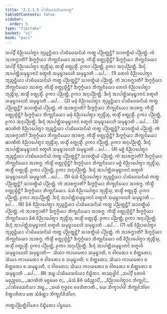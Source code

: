 ```yaml
---
title: "2.1.1.5 ᨸᩣᨭᩥᨴᩮᩈᨶᩦᨿᨠᨱ᩠ᨯ"
tableOfContents: false
sidebar:
  order: 5
type: "tipitaka"
basket: "vi"
book: "pari"
---
```



<DynamicBreadcrumb />

<Division number="227" book="pari">

<Paragraph number="836" book="pari">
ᩈᨸ᩠ᨸᩥᩴ ᩅᩥᨬ᩠ᨬᩣᨸᩮᨲ᩠ᩅᩣ ᨽᩩᨬ᩠ᨩᨶ᩠ᨲᩥᨿᩣ ᨸᩣᨭᩥᨴᩮᩈᨶᩦᨿᩴ ᨠᨲ᩠ᨳ ᨸᨬ᩠ᨬᨲ᩠ᨲᨶ᩠ᨲᩥ? ᩈᩣᩅᨲ᩠ᨳᩥᨿᩴ ᨸᨬ᩠ᨬᨲ᩠ᨲᩴ. ᨠᩴ ᩋᩣᩁᨻ᩠ᨽᩣᨲᩥ? ᨨᨻ᩠ᨻᨣ᩠ᨣᩥᨿᩣ ᨽᩥᨠ᩠ᨡᩩᨶᩥᨿᩮᩣ ᩋᩣᩁᨻ᩠ᨽ. ᨠᩥᩈ᩠ᨾᩥᩴ ᩅᨲ᩠ᨳᩩᩈ᩠ᨾᩥᨶ᩠ᨲᩥ? ᨨᨻ᩠ᨻᨣ᩠ᨣᩥᨿᩣ ᨽᩥᨠ᩠ᨡᩩᨶᩥᨿᩮᩣ ᩈᨸ᩠ᨸᩥᩴ ᩅᩥᨬ᩠ᨬᩣᨸᩮᨲ᩠ᩅᩣ ᨽᩩᨬ᩠ᨩᩥᩴᩈᩩ, ᨲᩈ᩠ᨾᩥᩴ ᩅᨲ᩠ᨳᩩᩈ᩠ᨾᩥᩴ. ᩑᨠᩣ ᨸᨬ᩠ᨬᨲ᩠ᨲᩥ, ᩑᨠᩣ ᩋᨶᩩᨸᨬ᩠ᨬᨲ᩠ᨲᩥ. ᨨᨶ᩠ᨶᩴ ᩋᩣᨸᨲ᩠ᨲᩥᩈᨾᩩᨭ᩠ᨮᩣᨶᩣᨶᩴ ᨧᨲᩪᩉᩥ ᩈᨾᩩᨭ᩠ᨮᩣᨶᩮᩉᩥ ᩈᨾᩩᨭ᩠ᨮᩣᨲᩥ …ᨸᩮ… . (1)
</Paragraph>

<Paragraph number="837" book="pari">
ᨲᩮᩃᩴ ᩅᩥᨬ᩠ᨬᩣᨸᩮᨲ᩠ᩅᩣ ᨽᩩᨬ᩠ᨩᨶ᩠ᨲᩥᨿᩣ ᨸᩣᨭᩥᨴᩮᩈᨶᩦᨿᩴ ᨠᨲ᩠ᨳ ᨸᨬ᩠ᨬᨲ᩠ᨲᨶ᩠ᨲᩥ? ᩈᩣᩅᨲ᩠ᨳᩥᨿᩴ ᨸᨬ᩠ᨬᨲ᩠ᨲᩴ. ᨠᩴ ᩋᩣᩁᨻ᩠ᨽᩣᨲᩥ? ᨨᨻ᩠ᨻᨣ᩠ᨣᩥᨿᩣ ᨽᩥᨠ᩠ᨡᩩᨶᩥᨿᩮᩣ ᩋᩣᩁᨻ᩠ᨽ. ᨠᩥᩈ᩠ᨾᩥᩴ ᩅᨲ᩠ᨳᩩᩈ᩠ᨾᩥᨶ᩠ᨲᩥ? ᨨᨻ᩠ᨻᨣ᩠ᨣᩥᨿᩣ ᨽᩥᨠ᩠ᨡᩩᨶᩥᨿᩮᩣ ᨲᩮᩃᩴ ᩅᩥᨬ᩠ᨬᩣᨸᩮᨲ᩠ᩅᩣ ᨽᩩᨬ᩠ᨩᩥᩴᩈᩩ, ᨲᩈ᩠ᨾᩥᩴ ᩅᨲ᩠ᨳᩩᩈ᩠ᨾᩥᩴ. ᩑᨠᩣ ᨸᨬ᩠ᨬᨲ᩠ᨲᩥ, ᩑᨠᩣ ᩋᨶᩩᨸᨬ᩠ᨬᨲ᩠ᨲᩥ. ᨨᨶ᩠ᨶᩴ ᩋᩣᨸᨲ᩠ᨲᩥᩈᨾᩩᨭ᩠ᨮᩣᨶᩣᨶᩴ ᨧᨲᩪᩉᩥ ᩈᨾᩩᨭ᩠ᨮᩣᨶᩮᩉᩥ ᩈᨾᩩᨭ᩠ᨮᩣᨲᩥ …ᨸᩮ… . (2)
</Paragraph>

<Paragraph number="838" book="pari">
ᨾᨵᩩᩴ ᩅᩥᨬ᩠ᨬᩣᨸᩮᨲ᩠ᩅᩣ ᨽᩩᨬ᩠ᨩᨶ᩠ᨲᩥᨿᩣ ᨸᩣᨭᩥᨴᩮᩈᨶᩦᨿᩴ ᨠᨲ᩠ᨳ ᨸᨬ᩠ᨬᨲ᩠ᨲᨶ᩠ᨲᩥ? ᩈᩣᩅᨲ᩠ᨳᩥᨿᩴ ᨸᨬ᩠ᨬᨲ᩠ᨲᩴ. ᨠᩴ ᩋᩣᩁᨻ᩠ᨽᩣᨲᩥ? ᨨᨻ᩠ᨻᨣ᩠ᨣᩥᨿᩣ ᨽᩥᨠ᩠ᨡᩩᨶᩥᨿᩮᩣ ᩋᩣᩁᨻ᩠ᨽ. ᨠᩥᩈ᩠ᨾᩥᩴ ᩅᨲ᩠ᨳᩩᩈ᩠ᨾᩥᨶ᩠ᨲᩥ? ᨨᨻ᩠ᨻᨣ᩠ᨣᩥᨿᩣ ᨽᩥᨠ᩠ᨡᩩᨶᩥᨿᩮᩣ ᨾᨵᩩᩴ ᩅᩥᨬ᩠ᨬᩣᨸᩮᨲ᩠ᩅᩣ ᨽᩩᨬ᩠ᨩᩥᩴᩈᩩ, ᨲᩈ᩠ᨾᩥᩴ ᩅᨲ᩠ᨳᩩᩈ᩠ᨾᩥᩴ. ᩑᨠᩣ ᨸᨬ᩠ᨬᨲ᩠ᨲᩥ, ᩑᨠᩣ ᩋᨶᩩᨸᨬ᩠ᨬᨲ᩠ᨲᩥ. ᨨᨶ᩠ᨶᩴ ᩋᩣᨸᨲ᩠ᨲᩥᩈᨾᩩᨭ᩠ᨮᩣᨶᩣᨶᩴ ᨧᨲᩪᩉᩥ ᩈᨾᩩᨭ᩠ᨮᩣᨶᩮᩉᩥ ᩈᨾᩩᨭ᩠ᨮᩣᨲᩥ …ᨸᩮ… . (3)
</Paragraph>

<Paragraph number="839" book="pari">
ᨹᩣᨱᩥᨲᩴ ᩅᩥᨬ᩠ᨬᩣᨸᩮᨲ᩠ᩅᩣ ᨽᩩᨬ᩠ᨩᨶ᩠ᨲᩥᨿᩣ ᨸᩣᨭᩥᨴᩮᩈᨶᩦᨿᩴ ᨠᨲ᩠ᨳ ᨸᨬ᩠ᨬᨲ᩠ᨲᨶ᩠ᨲᩥ? ᩈᩣᩅᨲ᩠ᨳᩥᨿᩴ ᨸᨬ᩠ᨬᨲ᩠ᨲᩴ. ᨠᩴ ᩋᩣᩁᨻ᩠ᨽᩣᨲᩥ? ᨨᨻ᩠ᨻᨣ᩠ᨣᩥᨿᩣ ᨽᩥᨠ᩠ᨡᩩᨶᩥᨿᩮᩣ ᩋᩣᩁᨻ᩠ᨽ. ᨠᩥᩈ᩠ᨾᩥᩴ ᩅᨲ᩠ᨳᩩᩈ᩠ᨾᩥᨶ᩠ᨲᩥ? ᨨᨻ᩠ᨻᨣ᩠ᨣᩥᨿᩣ ᨽᩥᨠ᩠ᨡᩩᨶᩥᨿᩮᩣ ᨹᩣᨱᩥᨲᩴ ᩅᩥᨬ᩠ᨬᩣᨸᩮᨲ᩠ᩅᩣ ᨽᩩᨬ᩠ᨩᩥᩴᩈᩩ, ᨲᩈ᩠ᨾᩥᩴ ᩅᨲ᩠ᨳᩩᩈ᩠ᨾᩥᩴ. ᩑᨠᩣ ᨸᨬ᩠ᨬᨲ᩠ᨲᩥ, ᩑᨠᩣ ᩋᨶᩩᨸᨬ᩠ᨬᨲ᩠ᨲᩥ. ᨨᨶ᩠ᨶᩴ ᩋᩣᨸᨲ᩠ᨲᩥᩈᨾᩩᨭ᩠ᨮᩣᨶᩣᨶᩴ ᨧᨲᩪᩉᩥ ᩈᨾᩩᨭ᩠ᨮᩣᨶᩮᩉᩥ ᩈᨾᩩᨭ᩠ᨮᩣᨲᩥ …ᨸᩮ… . (4)
</Paragraph>

<Paragraph number="840" book="pari">
ᨾᨧ᩠ᨨᩴ ᩅᩥᨬ᩠ᨬᩣᨸᩮᨲ᩠ᩅᩣ ᨽᩩᨬ᩠ᨩᨶ᩠ᨲᩥᨿᩣ ᨸᩣᨭᩥᨴᩮᩈᨶᩦᨿᩴ ᨠᨲ᩠ᨳ ᨸᨬ᩠ᨬᨲ᩠ᨲᨶ᩠ᨲᩥ? ᩈᩣᩅᨲ᩠ᨳᩥᨿᩴ ᨸᨬ᩠ᨬᨲ᩠ᨲᩴ. ᨠᩴ ᩋᩣᩁᨻ᩠ᨽᩣᨲᩥ? ᨨᨻ᩠ᨻᨣ᩠ᨣᩥᨿᩣ ᨽᩥᨠ᩠ᨡᩩᨶᩥᨿᩮᩣ ᩋᩣᩁᨻ᩠ᨽ. ᨠᩥᩈ᩠ᨾᩥᩴ ᩅᨲ᩠ᨳᩩᩈ᩠ᨾᩥᨶ᩠ᨲᩥ? ᨨᨻ᩠ᨻᨣ᩠ᨣᩥᨿᩣ ᨽᩥᨠ᩠ᨡᩩᨶᩥᨿᩮᩣ ᨾᨧ᩠ᨨᩴ ᩅᩥᨬ᩠ᨬᩣᨸᩮᨲ᩠ᩅᩣ ᨽᩩᨬ᩠ᨩᩥᩴᩈᩩ, ᨲᩈ᩠ᨾᩥᩴ ᩅᨲ᩠ᨳᩩᩈ᩠ᨾᩥᩴ. ᩑᨠᩣ ᨸᨬ᩠ᨬᨲ᩠ᨲᩥ, ᩑᨠᩣ ᩋᨶᩩᨸᨬ᩠ᨬᨲ᩠ᨲᩥ. ᨨᨶ᩠ᨶᩴ ᩋᩣᨸᨲ᩠ᨲᩥᩈᨾᩩᨭ᩠ᨮᩣᨶᩣᨶᩴ ᨧᨲᩪᩉᩥ ᩈᨾᩩᨭ᩠ᨮᩣᨶᩮᩉᩥ ᩈᨾᩩᨭ᩠ᨮᩣᨲᩥ …ᨸᩮ… . (5)
</Paragraph>

<Paragraph number="841" book="pari">
ᨾᩴᩈᩴ ᩅᩥᨬ᩠ᨬᩣᨸᩮᨲ᩠ᩅᩣ ᨽᩩᨬ᩠ᨩᨶ᩠ᨲᩥᨿᩣ ᨸᩣᨭᩥᨴᩮᩈᨶᩦᨿᩴ ᨠᨲ᩠ᨳ ᨸᨬ᩠ᨬᨲ᩠ᨲᨶ᩠ᨲᩥ? ᩈᩣᩅᨲ᩠ᨳᩥᨿᩴ ᨸᨬ᩠ᨬᨲ᩠ᨲᩴ. ᨠᩴ ᩋᩣᩁᨻ᩠ᨽᩣᨲᩥ? ᨨᨻ᩠ᨻᨣ᩠ᨣᩥᨿᩣ ᨽᩥᨠ᩠ᨡᩩᨶᩥᨿᩮᩣ ᩋᩣᩁᨻ᩠ᨽ. ᨠᩥᩈ᩠ᨾᩥᩴ ᩅᨲ᩠ᨳᩩᩈ᩠ᨾᩥᨶ᩠ᨲᩥ? ᨨᨻ᩠ᨻᨣ᩠ᨣᩥᨿᩣ ᨽᩥᨠ᩠ᨡᩩᨶᩥᨿᩮᩣ. ᨾᩴᩈᩴ ᩅᩥᨬ᩠ᨬᩣᨸᩮᨲ᩠ᩅᩣ ᨽᩩᨬ᩠ᨩᩥᩴᩈᩩ, ᨲᩈ᩠ᨾᩥᩴ ᩅᨲ᩠ᨳᩩᩈ᩠ᨾᩥᩴ. ᩑᨠᩣ ᨸᨬ᩠ᨬᨲ᩠ᨲᩥ, ᩑᨠᩣ ᩋᨶᩩᨸᨬ᩠ᨬᨲ᩠ᨲᩥ. ᨨᨶ᩠ᨶᩴ ᩋᩣᨸᨲ᩠ᨲᩥᩈᨾᩩᨭ᩠ᨮᩣᨶᩣᨶᩴ ᨧᨲᩪᩉᩥ ᩈᨾᩩᨭ᩠ᨮᩣᨶᩮᩉᩥ ᩈᨾᩩᨭ᩠ᨮᩣᨲᩥ …ᨸᩮ… . (6)
</Paragraph>

<Paragraph number="842" book="pari">
ᨡᩦᩁᩴ ᩅᩥᨬ᩠ᨬᩣᨸᩮᨲ᩠ᩅᩣ ᨽᩩᨬ᩠ᨩᨶ᩠ᨲᩥᨿᩣ ᨸᩣᨭᩥᨴᩮᩈᨶᩦᨿᩴ ᨠᨲ᩠ᨳ ᨸᨬ᩠ᨬᨲ᩠ᨲᨶ᩠ᨲᩥ? ᩈᩣᩅᨲ᩠ᨳᩥᨿᩴ ᨸᨬ᩠ᨬᨲ᩠ᨲᩴ. ᨠᩴ ᩋᩣᩁᨻ᩠ᨽᩣᨲᩥ? ᨨᨻ᩠ᨻᨣ᩠ᨣᩥᨿᩣ ᨽᩥᨠ᩠ᨡᩩᨶᩥᨿᩮᩣ ᩋᩣᩁᨻ᩠ᨽ. ᨠᩥᩈ᩠ᨾᩥᩴ ᩅᨲ᩠ᨳᩩᩈ᩠ᨾᩥᨶ᩠ᨲᩥ? ᨨᨻ᩠ᨻᨣ᩠ᨣᩥᨿᩣ ᨽᩥᨠ᩠ᨡᩩᨶᩥᨿᩮᩣ ᨡᩦᩁᩴ ᩅᩥᨬ᩠ᨬᩣᨸᩮᨲ᩠ᩅᩣ ᨽᩩᨬ᩠ᨩᩥᩴᩈᩩ, ᨲᩈ᩠ᨾᩥᩴ ᩅᨲ᩠ᨳᩩᩈ᩠ᨾᩥᩴ. ᩑᨠᩣ ᨸᨬ᩠ᨬᨲ᩠ᨲᩥ, ᩑᨠᩣ ᩋᨶᩩᨸᨬ᩠ᨬᨲ᩠ᨲᩥ. ᨨᨶ᩠ᨶᩴ ᩋᩣᨸᨲ᩠ᨲᩥᩈᨾᩩᨭ᩠ᨮᩣᨶᩣᨶᩴ ᨧᨲᩪᩉᩥ ᩈᨾᩩᨭ᩠ᨮᩣᨶᩮᩉᩥ ᩈᨾᩩᨭ᩠ᨮᩣᨲᩥ …ᨸᩮ… . (7)
</Paragraph>

<Paragraph number="843" book="pari">
ᨴᨵᩥᩴ ᩅᩥᨬ᩠ᨬᩣᨸᩮᨲ᩠ᩅᩣ ᨽᩩᨬ᩠ᨩᨶ᩠ᨲᩥᨿᩣ ᨸᩣᨭᩥᨴᩮᩈᨶᩦᨿᩴ ᨠᨲ᩠ᨳ ᨸᨬ᩠ᨬᨲ᩠ᨲᨶ᩠ᨲᩥ? ᩈᩣᩅᨲ᩠ᨳᩥᨿᩴ ᨸᨬ᩠ᨬᨲ᩠ᨲᩴ. ᨠᩴ ᩋᩣᩁᨻ᩠ᨽᩣᨲᩥ? ᨨᨻ᩠ᨻᨣ᩠ᨣᩥᨿᩣ ᨽᩥᨠ᩠ᨡᩩᨶᩥᨿᩮᩣ ᩋᩣᩁᨻ᩠ᨽ. ᨠᩥᩈ᩠ᨾᩥᩴ ᩅᨲ᩠ᨳᩩᩈ᩠ᨾᩥᨶ᩠ᨲᩥ? ᨨᨻ᩠ᨻᨣ᩠ᨣᩥᨿᩣ ᨽᩥᨠ᩠ᨡᩩᨶᩥᨿᩮᩣ ᨴᨵᩥᩴ ᩅᩥᨬ᩠ᨬᩣᨸᩮᨲ᩠ᩅᩣ ᨽᩩᨬ᩠ᨩᩥᩴᩈᩩ, ᨲᩈ᩠ᨾᩥᩴ ᩅᨲ᩠ᨳᩩᩈ᩠ᨾᩥᩴ. ᩑᨠᩣ ᨸᨬ᩠ᨬᨲ᩠ᨲᩥ, ᩑᨠᩣ ᩋᨶᩩᨸᨬ᩠ᨬᨲ᩠ᨲᩥ. ᨨᨶ᩠ᨶᩴ ᩋᩣᨸᨲ᩠ᨲᩥᩈᨾᩩᨭ᩠ᨮᩣᨶᩣᨶᩴ ᨧᨲᩪᩉᩥ ᩈᨾᩩᨭ᩠ᨮᩣᨶᩮᩉᩥ ᩈᨾᩩᨭ᩠ᨮᩣᨲᩥ—  ᩈᩥᨿᩣ ᨠᩣᨿᨲᩮᩣ ᩈᨾᩩᨭ᩠ᨮᩣᨲᩥ, ᨶ ᩅᩤᨧᨲᩮᩣ ᨶ ᨧᩥᨲ᩠ᨲᨲᩮᩣ; ᩈᩥᨿᩣ ᨠᩣᨿᨲᩮᩣ ᨧ ᩅᩤᨧᨲᩮᩣ ᨧ ᩈᨾᩩᨭ᩠ᨮᩣᨲᩥ, ᨶ ᨧᩥᨲ᩠ᨲᨲᩮᩣ; ᩈᩥᨿᩣ ᨠᩣᨿᨲᩮᩣ ᨧ ᨧᩥᨲ᩠ᨲᨲᩮᩣ ᨧ ᩈᨾᩩᨭ᩠ᨮᩣᨲᩥ, ᨶ ᩅᩤᨧᨲᩮᩣ; ᩈᩥᨿᩣ ᨠᩣᨿᨲᩮᩣ ᨧ ᩅᩤᨧᨲᩮᩣ ᨧ ᨧᩥᨲ᩠ᨲᨲᩮᩣ ᨧ ᩈᨾᩩᨭ᩠ᨮᩣᨲᩥ …ᨸᩮ… . (8)

</Paragraph>
</Division>

<Paragraph number="844" type="center" book="pari">
ᩋᨭ᩠ᨮ ᨸᩣᨭᩥᨴᩮᩈᨶᩦᨿᩣ ᨶᩥᨭ᩠ᨮᩥᨲᩣ.



</Paragraph>

<Paragraph number="845" type="center" book="pari">
ᨲᩔᩩᨴ᩠ᨴᩤᨶᩴ


</Paragraph>

<Paragraph number="846" type="verses" book="pari">
_ᩈᨸ᩠ᨸᩥᩴ ᨲᩮᩃᩴ ᨾᨵᩩᨬ᩠ᨧᩮᩅ,_  
_ᨹᩣᨱᩥᨲᩴ ᨾᨧ᩠ᨨᨾᩮᩅ ᨧ;_  
_ᨾᩴᩈᩴ ᨡᩦᩁᩴ ᨴᨵᩥᨬ᩠ᨧᩣᨸᩥ,_  
_ᩅᩥᨬ᩠ᨬᩣᨸᩮᨲ᩠ᩅᩣᨶ ᨽᩥᨠ᩠ᨡᩩᨶᩦ;_  
_ᨸᩣᨭᩥᨴᩮᩈᨶᩦᨿᩣ ᩋᨭ᩠ᨮ,_  
_ᩈᨿᩴ ᨻᩩᨴ᩠ᨵᩮᨶ ᨴᩮᩈᩥᨲᩣᨲᩥ._  


</Paragraph>

<Paragraph number="847" book="pari">
ᨿᩮ ᩈᩥᨠ᩠ᨡᩣᨸᨴᩤ ᨽᩥᨠ᩠ᨡᩩᩅᩥᨽᩘᨣᩮ ᩅᩥᨲ᩠ᨳᩣᩁᩥᨲᩣ ᨲᩮ ᩈᩴᨡᩥᨲ᩠ᨲᩣ ᨽᩥᨠ᩠ᨡᩩᨶᩥᩅᩥᨽᩘᨣᩮ.

  
ᨠᨲ᩠ᨳᨸᨬ᩠ᨬᨲ᩠ᨲᩥᩅᩤᩁᩮᩣ ᨶᩥᨭ᩠ᨮᩥᨲᩮᩣ ᨸᨮᨾᩮᩣ.
</Paragraph>